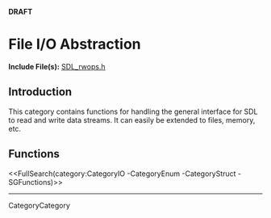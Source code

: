 <!-- #master-page:CategoryTemplate -->
<!-- #master-date:Unknown-Date -->
<!-- format wiki -->
<!-- language en -->
'''DRAFT'''

= File I/O Abstraction =

'''Include File(s):'''  [http://hg.libsdl.org/SDL/file/default/include/SDL_rwops.h SDL_rwops.h]


== Introduction ==
This category contains functions for handling the general interface for SDL to read and write data streams.  It can easily be extended to files, memory, etc.

<!-- #Remove this line and the ## below to use this markup if it becomes relevant to this category -->
<!-- #== Enumerations == -->
<!-- #<<FullSearch(category:CategoryEnum CategoryIO -SGEnumerations)>> -->

<!-- #== Structures == -->
<!-- #<<FullSearch(category:CategoryStruct CategoryIO -SGStructures)>> -->

== Functions ==
<<FullSearch(category:CategoryIO -CategoryEnum -CategoryStruct -SGFunctions)>>

----
CategoryCategory
